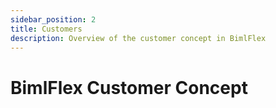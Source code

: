 ---
sidebar_position: 2
title: Customers
description: Overview of the customer concept in BimlFlex
---
<head>
  <meta name="varigenceProduct" content="BimlFlex"></meta>
  <meta name="varigenceArticleType" content="Conceptual"></meta>
</head>



# BimlFlex Customer Concept

<InclHeaderCustomer />
